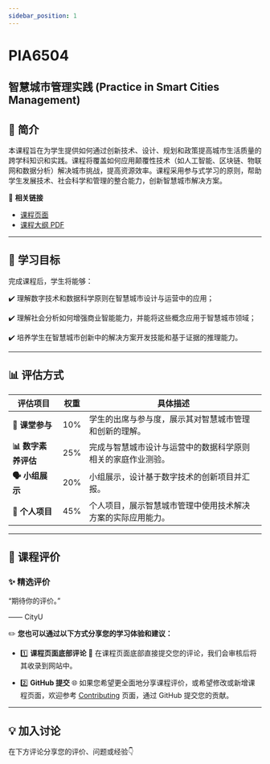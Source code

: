 ```yaml
---
sidebar_position: 1
---
```


# PIA6504
## 智慧城市管理实践 (Practice in Smart Cities Management)

## **📘 简介**
本课程旨在为学生提供如何通过创新技术、设计、规划和政策提高城市生活质量的跨学科知识和实践。课程将覆盖如何应用颠覆性技术（如人工智能、区块链、物联网和数据分析）解决城市挑战，提高资源效率。课程采用参与式学习的原则，帮助学生发展技术、社会科学和管理的整合能力，创新智慧城市解决方案。

🔗 **相关链接**
- [课程页面](https://www.cityu.edu.hk/catalogue/pg/202526/course/PIA6504.htm)
- [课程大纲 PDF](https://www.cityu.edu.hk/catalogue/pg/202526/course/PIA6504.pdf)

---

## **🎯 学习目标**

完成课程后，学生将能够：

✔️ 理解数字技术和数据科学原则在智慧城市设计与运营中的应用；

✔️ 理解社会分析如何增强商业智能能力，并能将这些概念应用于智慧城市领域；

✔️ 培养学生在智慧城市创新中的解决方案开发技能和基于证据的推理能力。

---

## **📊 评估方式**

| **评估项目**               | **权重** | **具体描述**                                                                                       |
|---------------------------|---------|---------------------------------------------------------------------------------------------------|
| **💬 课堂参与**             | 10%     | 学生的出席与参与度，展示其对智慧城市管理和创新的理解。                                            |
| **📊 数字素养评估**         | 25%     | 完成与智慧城市设计与运营中的数据科学原则相关的家庭作业测验。                                        |
| **🗣️ 小组展示**            | 20%     | 小组展示，设计基于数字技术的创新项目并汇报。                                                      |
| **📄 个人项目**            | 45%     | 个人项目，展示智慧城市管理中使用技术解决方案的实际应用能力。                                        |

---

## **💬 课程评价**

### ✨ **精选评价**
<div className={commentStyles.commentBox}>
    <p className={commentStyles.commentText}>
        “期待你的评价。”
    </p>
    <p className={commentStyles.commentAuthor}>—— CityU</p>
</div>

✏️ **您也可以通过以下方式分享您的学习体验和建议：**

- 1️⃣ **课程页面底部评论**
💬 在课程页面底部直接提交您的评论，我们会审核后将其收录到网站中。

- 2️⃣ **GitHub 提交**
🌐 如果您希望更全面地分享课程评价，或希望修改或新增课程页面，欢迎参考 [Contributing](/contributing) 页面，通过 GitHub 提交您的贡献。

---

## **💡 加入讨论**

在下方评论分享您的评价、问题或经验👇
<Utterances />